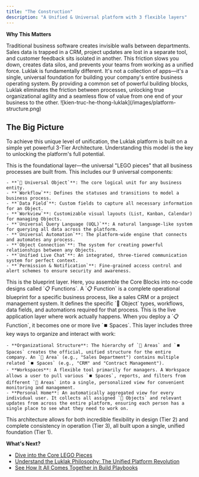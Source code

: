 ```yaml
---
title: "The Construction"
description: "A Unified & Universal platform with 3 flexible layers"
---
```


**Why This Matters**

<Warning>
  Traditional business software creates invisible walls between departments. Sales data is trapped in a CRM, project updates are lost in a separate tool, and customer feedback sits isolated in another. This friction slows you down, creates data silos, and prevents your teams from working as a unified force.
</Warning>

<Tip>
  Luklak is fundamentally different. It's not a collection of apps—it's a single, universal foundation for building your company's entire business operating system. By providing a common set of powerful building blocks, Luklak eliminates the friction between processes, unlocking true organizational agility and a seamless flow of value from one end of your business to the other.
</Tip>

<Frame caption="LUKLAK system architecture, from raw materials, design to usage">
  ![kien-truc-he-thong-luklak](/images/platform-structure.png)
</Frame>

## **The Big Picture**

To achieve this unique level of unification, the Luklak platform is built on a simple yet powerful 3-Tier Architecture. Understanding this model is the key to unlocking the platform's full potential.

<AccordionGroup>
  <Accordion title="Tier 1: Core Blocks" icon="cube" iconType="duotone">
    This is the foundational layer—the universal "LEGO pieces" that all business processes are built from. This includes our 9 universal components:

    - **`🧊 Universal Object`**: The core logical unit for any business entity.
    - **`Workflow`**: Defines the statuses and transitions to model a business process.
    - **`Data Field`**: Custom fields to capture all necessary information for an Object.
    - **`Workview`**: Customizable visual layouts (List, Kanban, Calendar) for managing Objects.
    - **`Universal Query Language (UQL)`**: A natural language-like system for querying all data across the platform.
    - **`Universal Automation`**: The platform-wide engine that connects and automates any process.
    - **`Object Connection`**: The system for creating powerful relationships between any Objects.
    - **`Unified Live Chat`**: An integrated, three-tiered communication system for perfect context.
    - **`Permission & Notification`**: Fine-grained access control and alert schemes to ensure security and awareness.
  </Accordion>
  <Accordion title="Tier 2: Function Design" icon="map" iconType="duotone">
    This is the blueprint layer. Here, you assemble the Core Blocks into no-code designs called `📋 Functions`. A `📋 Function` is a complete operational blueprint for a specific business process, like a sales CRM or a project management system. It defines the specific `🧊 Object` types, workflows, data fields, and automations required for that process.
  </Accordion>
  <Accordion title="Tier 3: Usage & Operation" icon="table-columns" iconType="duotone">
    This is the live application layer where work actually happens. When you deploy a `📋 Function`, it becomes one or more live `⏹️ Spaces`. This layer includes three key ways to organize and interact with work:

    - **Organizational Structure**: The hierarchy of `📂 Areas` and `⏹️ Spaces` creates the official, unified structure for the entire company. An `📂 Area` (e.g., "Sales Department") contains multiple related `⏹️ Spaces` (e.g., "CRM" and "Contract Management").
    - **Workspaces**: A flexible tool primarily for managers. A Workspace allows a user to pull various `⏹️ Spaces`, reports, and filters from different `📂 Areas` into a single, personalized view for convenient monitoring and management.
    - **Personal Home**: An automatically aggregated view for every individual user. It collects all assigned `🧊 Objects` and relevant updates from across the entire platform, ensuring each person has a single place to see what they need to work on.
  </Accordion>
</AccordionGroup>

This architecture allows for both incredible flexibility in design (Tier 2) and complete consistency in operation (Tier 3), all built upon a single, unified foundation (Tier 1).

**What's Next?**

- [Dive into the Core LEGO Pieces](/platform/core-concepts)
- [Understand the Luklak Philosophy: The Unified Platform Revolution](/getting-started/philosophy)
- [See How It All Comes Together in Build Playbooks](/build-playbooks)